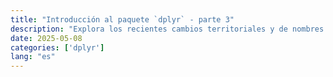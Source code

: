 ```yaml
---
title: "Introducción al paquete `dplyr` - parte 3"
description: "Explora los recientes cambios territoriales y de nombres en los cantones de Costa Rica a través de esta guía que te enseñará a crear mapas actualizados con ggplot2, utilizando los datos del Instituto Geográfico Nacional."
date: 2025-05-08
categories: ['dplyr']
lang: "es"
---
```

